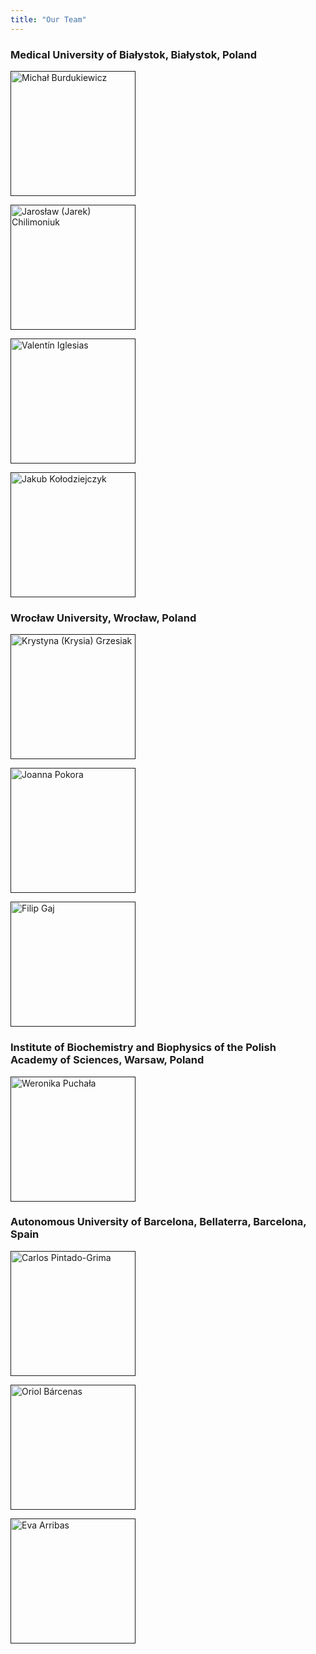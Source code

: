 ```yaml
---
title: "Our Team"
---
```


### Medical University of Białystok, Białystok, Poland
::: {layout-ncol=5}
[![Michał Burdukiewicz](fig/ppl/mb.jpeg "Michał Burdukiewicz"){width=200}]()

[![Jarosław (Jarek) Chilimoniuk](fig/ppl/jc.png "Jarosław (Jarek) Chilimoniuk"){width=200}]()

[![Valentín Iglesias](fig/ppl/vi.png "Valentín Iglesias"){width=200}]()

[![Jakub Kołodziejczyk](fig/ppl/jk.png "Jakub Kołodziejczyk"){width=200}]()
:::

### Wrocław University, Wrocław, Poland
::: {layout-ncol=5}
[![Krystyna (Krysia) Grzesiak](fig/ppl/kg.jpeg "Krystyna (Krysia) Grzesiak with Czarek"){width=200}]()

[![Joanna Pokora](fig/github.png "Joanna Pokora"){width=200}]()

[![Filip Gaj](fig/github.png "Filip Gaj"){width=200}]()
:::

### Institute of Biochemistry and Biophysics of the Polish Academy of Sciences, Warsaw, Poland
::: {layout-ncol=5}
[![Weronika Puchała](fig/ppl/wp.png "Weronika Puchała with Lusia"){width=200}]()
:::

### Autonomous University of Barcelona, Bellaterra, Barcelona, Spain
::: {layout-ncol=5}
[![Carlos Pintado-Grima](fig/ppl/cp.png "Carlos Pintado-Grima"){width=200}]()

[![Oriol Bárcenas](fig/ppl/ob.png "Oriol Bárcenas"){width=200}]()

[![Eva Arribas](fig/ppl/ea.png "Eva Arribas"){width=200}]()
:::
